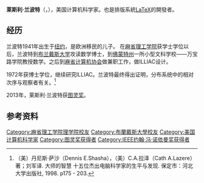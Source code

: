 {{expand English|time=2019-10-27T12:28:47+00:00}}
{{Infobox Scientist
| name = 莱斯利·兰波特
| native_name = Leslie Lamport
| image = Leslie Lamport.jpg
| image_size = 150px
| caption  = 
| birth_date = {{birth date and age|1941|2|7}}
| birth_place = [[美国|美国]][[纽约市|纽约市]]
| residence =
| citizenship =
| nationality = 
| ethnicity =
| field = [[计算机科学|计算机科学]]
| work_institution = [[微软研究院|微软研究院]]<br>[[康柏电脑|康柏电脑]]<br>[[DEC|DEC]]<br>{{Link-en|SRI International|SRI International}}
| alma_mater = [[麻省理工学院|麻省理工学院]]（学士）<br>[[布兰戴斯大学|布兰戴斯大学]]（博士）
| doctoral_advisor =  {{Link-en|Richard Palais|Richard Palais}}<ref name="mathgene">{{MathGenealogy|id=35871}}</ref>
| doctoral_students = 
| thesis_title = The analytic Cauchy problem with singular data
| thesis_year = 1972
| thesis_url = http://search.proquest.com/docview/288284622
| known_for = [[LaTeX|LaTeX]]<br>{{Link-en|Sequential consistency|Sequential consistency}}<br>Atomic Register Hierarchy<br>[[Lamport面包店算法|Lamport面包店算法]]<br>[[拜占庭将军问题|拜占庭将军问题]]<br>[[Paxos算法|Paxos算法]]
| author_abbreviation_bot = 
| author_abbreviation_zoo = 
| prizes = {{Link-en|Dijkstra Prize|Dijkstra Prize}}（2000、2005）<br>[[约翰·冯诺依曼奖|约翰·冯诺依曼奖]]（2008）<br>[[图灵奖|图灵奖]]（2013）
| religion = 
| footnotes  = 
| website = {{URL|http://www.lamport.org}}
}}

'''莱斯利·兰波特'''（{{lang-en|'''Leslie Lamport'''}}，{{bd|1941年|2月7日||}}），美国计算机科学家。也是排版系統[[LaTeX|LaTeX]]的開發者。

==经历==
兰波特1941年出生于[[纽约|纽约]]，是欧洲移民的儿子。
在[[麻省理工学院|麻省理工学院]]获学士学位以后，兰波特到[[布兰戴斯大学|布兰戴斯大学]]攻读数学博士，到[[佛蒙特州|佛蒙特州]]一所小型文科学校——万宝路学院教授数学。之后到[[麻省计算机协会|麻省计算机协会]]做兼职工作，做ILLIAC设计。

1972年获博士学位，继续研究ILLIAC。兰波特最终得出证明，分布系统中的相对次序与观察者有关。<ref>（美）丹尼斯·萨沙（Dennis E.Shasha），（美）C.A.拉泽（Cath A.Lazere）著；刘军译. 大师的智慧 十五位杰出电脑科学家的生平与发现. 保定市：河北大学出版社, 1998. p175 - 203.</ref>

2013年，莱斯利·兰波特获[[图灵奖|图灵奖]]。

==参考资料==
{{reflist}}

{{图灵奖}}
{{IEEE约翰·冯·诺依曼奖获得者}}
{{Authority control}}

{{DEFAULTSORT:Lamport, Leslie}}
[[Category:麻省理工学院理学院校友|Category:麻省理工学院理学院校友]]
[[Category:布蘭戴斯大學校友|Category:布蘭戴斯大學校友]]
[[Category:美国计算机科学家|Category:美国计算机科学家]]
[[Category:图灵奖获得者|Category:图灵奖获得者]]
[[Category:IEEE约翰·冯·诺依曼奖获得者|Category:IEEE约翰·冯·诺依曼奖获得者]]